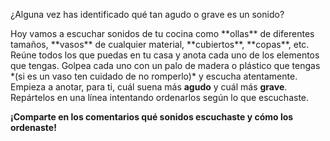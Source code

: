 
<p className="text-center text-secondary font-bold">¿Alguna vez has identificado qué tan agudo o grave es un sonido?</p>

<RobotBubble isInverted>
Hoy vamos a escuchar sonidos de tu cocina como **ollas** de diferentes tamaños, **vasos** de cualquier material, **cubiertos**, **copas**, etc. Reúne todos los que puedas en tu casa y anota cada uno de los elementos que tengas. Golpea cada uno con un palo de madera o plástico que tengas *(si es un vaso ten cuidado de no romperlo)* y escucha atentamente.
</RobotBubble>

<WarningBlock>
Empieza a anotar, para ti, cuál suena más <strong className="text-red-400 underline underline-offset-4">agudo</strong> y cuál más <strong className="text-red-400 underline underline-offset-4">grave</strong>. Repártelos en una línea intentando ordenarlos según lo que escuchaste.

<strong className="text-red-400">¡Comparte en los comentarios qué sonidos escuchaste y cómo los ordenaste!</strong>
</WarningBlock>
